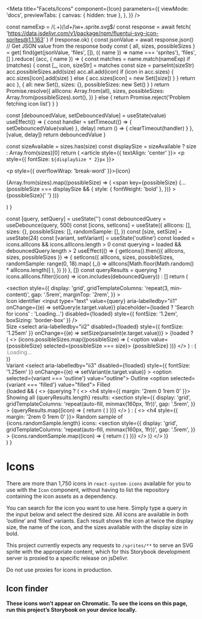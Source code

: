 
<Meta
  title="Facets/Icons"
  component={Icon}
  parameters={{
    viewMode: 'docs',
    previewTabs: {
      canvas: { hidden: true },
    },
  }}
/>

  const nameExp = /(.+)_(\d+)_\w+\.sprite\.svg$/
  const response = await fetch(
    'https://data.jsdelivr.com/v1/package/npm/fluentui-svg-icon-sprites@1.1.163'
  )
  if (response.ok) {
    const jsonValue = await response.json() // Get JSON value from the response body
    const { all, sizes, possibleSizes } = get(
      find(get(jsonValue, 'files', []), ({ name }) => name === 'sprites'),
      'files',
      []
    ).reduce(
      (acc, { name }) => {
        const matches = name.match(nameExp)
        if (matches) {
          const [_, icon, sizeStr] = matches
          const size = parseInt(sizeStr)
          acc.possibleSizes.add(size)
          acc.all.add(icon)
          if (icon in acc.sizes) {
            acc.sizes[icon].add(size)
          } else {
            acc.sizes[icon] = new Set([size])
          }
        }
        return acc
      },
      { all: new Set(), sizes: {}, possibleSizes: new Set() }
    )
    return Promise.resolve({
      allIcons: Array.from(all),
      sizes,
      possibleSizes: Array.from(possibleSizes).sort(),
    })
  } else {
    return Promise.reject('Problem fetching icon list')
  }
}

  const [debouncedValue, setDebouncedValue] = useState(value)
  useEffect(() => {
    const handler = setTimeout(() => {
      setDebouncedValue(value)
    }, delay)
    return () => {
      clearTimeout(handler)
    }
  }, [value, delay])
  return debouncedValue
}

  const sizeAvailable = sizes.has(size)
  const displaySize = sizeAvailable ? size : Array.from(sizes)[0]
  return (
    <article style={{ textAlign: 'center' }}>
      <p style={{ fontSize: `${displaySize * 2}px` }}>
        <Icon icon={icon} size={displaySize} variant={variant} />
      </p>
      <p style={{ overflowWrap: 'break-word' }}>{icon}</p>
      <p>
        {Array.from(sizes).map((possibleSize) => (
          <span
            key={possibleSize}
            {...(possibleSize === displaySize && {
              style: { fontWeight: 'bold' },
            })}
          >
            {possibleSize}{' '}
          </span>
        ))}
      </p>
    </article>
  )
}

  const [query, setQuery] = useState('')
  const debouncedQuery = useDebounce(query, 500)
  const [icons, setIcons] = useState({
    allIcons: [],
    sizes: {},
    possibleSizes: [],
    randomSample: [],
  })
  const [size, setSize] = useState(24)
  const [variant, setVariant] = useState('outline')
  const loaded = icons.allIcons && icons.allIcons.length > 0
  const querying = loaded && debouncedQuery.length > 2
  useEffect(() => {
    getIcons().then(({ allIcons, sizes, possibleSizes }) => {
      setIcons({
        allIcons,
        sizes,
        possibleSizes,
        randomSample: range(0, 18).map(
          (_i) => allIcons[Math.floor(Math.random() * allIcons.length)]
        ),
      })
    })
  }, [])
  const queryResults = querying
    ? icons.allIcons.filter((icon) => icon.includes(debouncedQuery))
    : []
  return (
    <div>
      <section
        style={{
          display: 'grid',
          gridTemplateColumns: 'repeat(3, min-content)',
          gap: '.5rem',
          marginTop: '2rem',
        }}
      >
        <div>
          <label id="ii1">Icon identifier</label>
          <input
            type="text"
            value={query}
            aria-labelledby="ii1"
            onChange={(e) => setQuery(e.target.value)}
            placeholder={loaded ? 'Search for icons' : 'Loading…'}
            disabled={!loaded}
            style={{ fontSize: '1.2em', boxSizing: 'border-box' }}
          />
        </div>
        <div>
          <label id="ii2">Size</label>
          <select
            aria-labelledby="ii2"
            disabled={!loaded}
            style={{ fontSize: '1.25em' }}
            onChange={(e) => setSize(parseInt(e.target.value))}
          >
            {loaded ? (
              <>
                {icons.possibleSizes.map((possibleSize) => (
                  <option value={possibleSize} selected={possibleSize === size}>
                    {possibleSize}
                  </option>
                ))}
              </>
            ) : (
              <option disabled value="">
                Loading…
              </option>
            )}
          </select>
        </div>
        <div>
          <label id="ii3">Variant</label>
          <select
            aria-labelledby="ii3"
            disabled={!loaded}
            style={{ fontSize: '1.25em' }}
            onChange={(e) => setVariant(e.target.value)}
          >
            <option selected={variant === 'outline'} value="outline">
              Outline
            </option>
            <option selected={variant === 'filled'} value="filled">
              Filled
            </option>
          </select>
        </div>
      </section>
      {loaded && (
        <>
          {querying ? (
            <>
              <h4 style={{ margin: '2rem 0 1rem 0' }}>
                Showing all {queryResults.length} results:
              </h4>
              <section
                style={{
                  display: 'grid',
                  gridTemplateColumns: 'repeat(auto-fill, minmax(160px, 1fr))',
                  gap: '.5rem',
                }}
              >
                {queryResults.map((icon) => {
                  return (
                    <IconCard
                      key={icon}
                      icon={icon}
                      size={size}
                      sizes={icons.sizes[icon]}
                      variant={variant}
                    />
                  )
                })}
              </section>
            </>
          ) : (
            <>
              <h4 style={{ margin: '2rem 0 1rem 0' }}>
                Random sample of {icons.randomSample.length} icons:
              </h4>
              <section
                style={{
                  display: 'grid',
                  gridTemplateColumns: 'repeat(auto-fill, minmax(160px, 1fr))',
                  gap: '.5rem',
                }}
              >
                {icons.randomSample.map((icon) => {
                  return (
                    <IconCard
                      key={icon}
                      icon={icon}
                      size={size}
                      sizes={icons.sizes[icon]}
                      variant={variant}
                    />
                  )
                })}
              </section>
            </>
          )}
        </>
      )}
    </div>
  )
}

# Icons

There are more than 1,750 icons in `react-system-icons` available for you to use
with the `Icon` component, without having to list the repository containing the
icon assets as a dependency.

You can search for the icon you want to use here. Simply type a query in the
input below and select the desired size. All icons are available in both
‘outline’ and ‘filled’ variants. Each result shows the icon at twice the
display size, the name of the icon, and the sizes available with the display
size in bold.

This project currently expects any requests to `/sprites/**` to serve an SVG
sprite with the appropriate content, which for this Storybook development server
is proxied to a specific release on jsDelivr.

Do not use proxies for icons in production.

## Icon finder

**These icons won’t appear on Chromatic. To see the icons on this page, run this
project’s Storybook on your device locally.**

<IconFinder />
